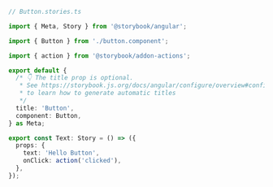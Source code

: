 ```ts
// Button.stories.ts

import { Meta, Story } from '@storybook/angular';

import { Button } from './button.component';

import { action } from '@storybook/addon-actions';

export default {
  /* 👇 The title prop is optional.
   * See https://storybook.js.org/docs/angular/configure/overview#configure-story-loading
   * to learn how to generate automatic titles
   */
  title: 'Button', 
  component: Button,
} as Meta;

export const Text: Story = () => ({
  props: {
    text: 'Hello Button',
    onClick: action('clicked'),
  },
});
```